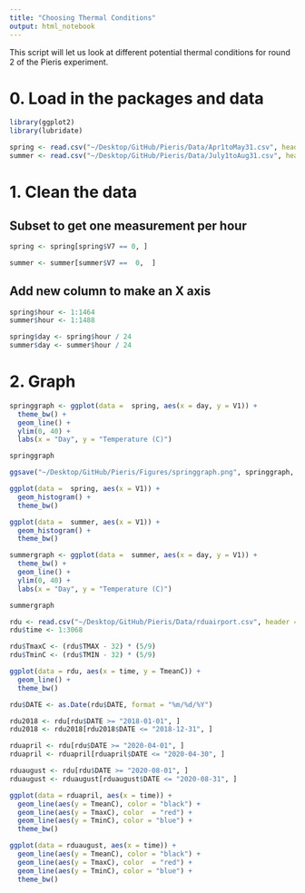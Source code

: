 ```yaml
---
title: "Choosing Thermal Conditions"
output: html_notebook
---
```


This script will let us look at different potential thermal conditions for round 2 of the Pieris experiment. 



# 0. Load in the packages and data

```r
library(ggplot2)
library(lubridate)
```

```r
spring <- read.csv("~/Desktop/GitHub/Pieris/Data/Apr1toMay31.csv", header = FALSE)
summer <- read.csv("~/Desktop/GitHub/Pieris/Data/July1toAug31.csv", header = FALSE)
```


# 1. Clean the data 

##  Subset to get one measurement per hour

```r
spring <- spring[spring$V7 == 0, ]

summer <- summer[summer$V7 ==  0,  ]
```

## Add new column to make an X axis 

```r
spring$hour <- 1:1464
summer$hour <- 1:1488

spring$day <- spring$hour / 24
summer$day <- summer$hour / 24

```

# 2. Graph

```r
springgraph <- ggplot(data =  spring, aes(x = day, y = V1)) + 
  theme_bw() + 
  geom_line() + 
  ylim(0, 40) + 
  labs(x = "Day", y = "Temperature (C)")

springgraph

ggsave("~/Desktop/GitHub/Pieris/Figures/springgraph.png", springgraph, width = 8, height = 5)
```

```r
ggplot(data =  spring, aes(x = V1)) + 
  geom_histogram() + 
  theme_bw()
```

```r
ggplot(data =  summer, aes(x = V1)) + 
  geom_histogram() + 
  theme_bw()
```



```r
summergraph <- ggplot(data =  summer, aes(x = day, y = V1)) + 
  theme_bw() + 
  geom_line() + 
  ylim(0, 40) + 
  labs(x = "Day", y = "Temperature (C)")

summergraph
```



```r
rdu <- read.csv("~/Desktop/GitHub/Pieris/Data/rduairport.csv", header = TRUE)
rdu$time <- 1:3068

rdu$TmaxC <- (rdu$TMAX - 32) * (5/9)
rdu$TminC <- (rdu$TMIN - 32) * (5/9)

```


```r
ggplot(data = rdu, aes(x = time, y = TmeanC)) + 
  geom_line() + 
  theme_bw()
```

```r
rdu$DATE <- as.Date(rdu$DATE, format = "%m/%d/%Y")

rdu2018 <- rdu[rdu$DATE >= "2018-01-01", ]
rdu2018 <- rdu2018[rdu2018$DATE <= "2018-12-31", ]
```

```r
rduapril <- rdu[rdu$DATE >= "2020-04-01", ]
rduapril <- rduapril[rduapril$DATE <= "2020-04-30", ]
```

```r
rduaugust <- rdu[rdu$DATE >= "2020-08-01", ]
rduaugust <- rduaugust[rduaugust$DATE <= "2020-08-31", ]
```



```r
ggplot(data = rduapril, aes(x = time)) + 
  geom_line(aes(y = TmeanC), color = "black") + 
  geom_line(aes(y = TmaxC), color  = "red") + 
  geom_line(aes(y = TminC), color = "blue") + 
  theme_bw()
```


```r
ggplot(data = rduaugust, aes(x = time)) + 
  geom_line(aes(y = TmeanC), color = "black") + 
  geom_line(aes(y = TmaxC), color  = "red") + 
  geom_line(aes(y = TminC), color = "blue") + 
  theme_bw()
```

